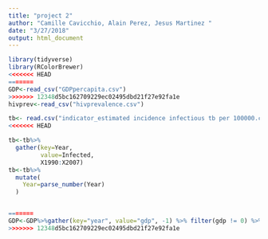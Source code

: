 ```yaml
---
title: "project 2"
author: "Camille Cavicchio, Alain Perez, Jesus Martinez "
date: "3/27/2018"
output: html_document
---
```


```r
library(tidyverse)
library(RColorBrewer)
<<<<<<< HEAD
=======
GDP<-read_csv("GDPpercapita.csv")
>>>>>>> 12348d5bc162709229ec02495dbd21f27e92fa1e
hivprev<-read_csv("hivprevalence.csv")

tb<- read.csv("indicator_estimated incidence infectious tb per 100000.csv") 
<<<<<<< HEAD

tb<-tb%>%
  gather(key=Year,
         value=Infected,
         X1990:X2007)
tb<-tb%>%
  mutate(
    Year=parse_number(Year)
  )


=======
GDP<-GDP%>%gather(key="year", value="gdp", -1) %>% filter(gdp != 0) %>% filter(year>1990) %>% filter(year<2008)%>%group_by(Country) 
>>>>>>> 12348d5bc162709229ec02495dbd21f27e92fa1e

```


